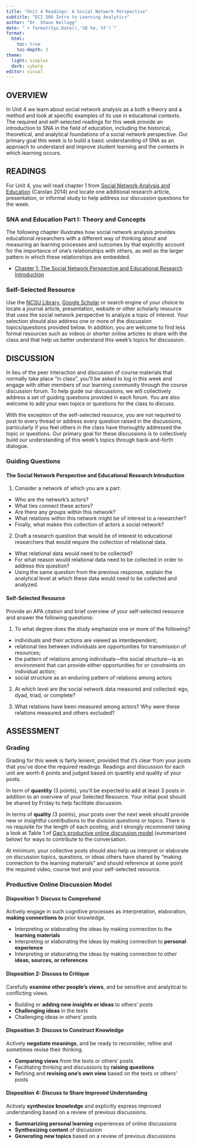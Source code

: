 ```yaml
---
title: "Unit 4 Readings: A Social Network Perspective"
subtitle: "ECI 586 Intro to Learning Analytics"
author: "Dr. Shaun Kellogg"
date: "`r format(Sys.Date(),'%B %e, %Y')`"
format:
  html:
    toc: true
    toc-depth: 3
theme:
  light: simplex
  dark: cyborg
editor: visual
---
```


## OVERVIEW

In Unit 4 we learn about social network analysis as a both a theory and a method and look at specific examples of its use in educational contexts. The required and self-selected readings for this week provide an introduction to SNA in the field of education, including the historical, theoretical, and analytical foundations of a social network perspective. Our primary goal this week is to build a basic understanding of SNA as an approach to understand and improve student learning and the contexts in which learning occurs.

## READINGS

For Unit 4, you will read chapter 1 from [Social Network Analysis and Education](https://catalog.lib.ncsu.edu/catalog/NCSU2803782) (Carolan 2014) and locate one additional research article, presentation, or informal study to help address our discussion questions for the week.

### SNA and Education Part I: Theory and Concepts

The following chapter illustrates how social network analysis provides educational researchers with a different way of thinking about and measuring an learning processes and outcomes by that explicitly account for the importance of one's relationships with others, as well as the larger pattern in which these relationships are embedded.

-   [Chapter 1: The Social Network Perspective and Educational Research Introduction](https://methods-sagepub-com.prox.lib.ncsu.edu/book/social-network-analysis-and-education/n1.xml)

### Self-Selected Resource

Use the [NCSU Library](https://www.lib.ncsu.edu/#articles), [Google Scholar](https://scholar.google.com/) or search engine of your choice to locate a journal article, presentation, website or other scholarly resource that uses the social network perspective to analyze a topic of interest. Your selection should also address one or more of the discussion topics/questions provided below. In addition, you are welcome to find less formal resources such as videos or shorter online articles to share with the class and that help us better understand this week's topics for discussion.

## DISCUSSION

In lieu of the peer interaction and discussion of course materials that normally take place "in class", you'll be asked to log in this week and engage with other members of our learning community through the course discussion forum. To help guide our discussions, we will collectively address a set of guiding questions provided in each forum. You are also welcome to add your own topics or questions for the class to discuss.

With the exception of the self-selected resource, you are not required to post to every thread or address every question raised in the discussions, particularly if you feel others in the class have thoroughly addressed the topic or questions. Our primary goal for these discussions is to collectively build our understanding of this week's topics through back-and-forth dialogue.

### Guiding Questions

#### The Social Network Perspective and Educational Research Introduction

1.  Consider a network of which you are a part.

-   Who are the network's actors?
-   What ties connect these actors?
-   Are there any groups within this network?
-   What relations within this network might be of interest to a researcher?
-   Finally, what makes this collection of actors a social network?

2.  Draft a research question that would be of interest to educational researchers that would require the collection of relational data.

-   What relational data would need to be collected?
-   For what reason would relational data need to be collected in order to address this question?
-   Using the same question from the previous response, explain the analytical level at which these data would need to be collected and analyzed.

#### Self-Selected Resource

Provide an APA citation and brief overview of your self-selected resource and answer the following questions:

1.  To what degree does the study emphasize one or more of the following?

-   individuals and their actions are viewed as interdependent;
-   relational ties between individuals are opportunities for transmission of resources;
-   the pattern of relations among individuals---the social structure---is an environment that can provide either opportunities for or constraints on individual action;
-   social structure as an enduring pattern of relations among actors

2.  At which level are the social network data measured and collected: ego, dyad, triad, or complete?

3.  What relations have been measured among actors? Why were these relations measured and others excluded?

## ASSESSMENT

### Grading

Grading for this week is fairly lenient, provided that it's clear from your posts that you've done the required readings. Readings and discussion for each unit are worth 6 points and judged based on quantity and quality of your posts.

In term of **quantity** (3 points), you'll be expected to add at least 3 posts in addition to an overview of your Selected Resource. Your initial post should be shared by Friday to help facilitate discussion.

In terms of **quality** (3 points), your posts over the next week should provide new or insightful contributions to the division questions or topics. There is no requisite for the length of each posting, and I strongly recommend taking a look at Table 1 of [Gao's productive online discussion model](https://github.com/sbkellogg/eci-586/blob/main/unit-1/lit/Gao-productive-discussion.pdf) (summarized below) for ways to contribute to the conversation.

At minimum, your collective posts should also help us interpret or elaborate on discussion topics, questions, or ideas others have shared by "making connection to the learning materials" and should reference at some point the required video, course text and your self-selected resource.

### Productive Online Discussion Model

#### Disposition 1: Discuss to Comprehend

Actively engage in such cognitive processes as interpretation, elaboration, **making connections to** prior knowledge.

-   Interpreting or elaborating the ideas by making connection to the **learning materials**
-   Interpreting or elaborating the ideas by making connection to **personal experience**
-   Interpreting or elaborating the ideas by making connection to other **ideas, sources, or references**

#### Disposition 2: Discuss to Critique

Carefully **examine other people's views**, and be sensitive and analytical to conflicting views.

-   Building or **adding new insights or ideas** to others' posts
-   **Challenging ideas** in the texts
-   Challenging ideas in others' posts

#### Disposition 3: Discuss to Construct Knowledge

Actively **negotiate meanings**, and be ready to reconsider, refine and sometimes revise their thinking.

-   **Comparing views** from the texts or others' posts
-   Facilitating thinking and discussions by **raising questions**
-   Refining and **revising one's own view** based on the texts or others' posts

#### Disposition 4: Discuss to Share Improved Understanding

Actively **synthesize knowledge** and explicitly express improved understanding based on a review of previous discussions.

-   **Summarizing personal learning** experiences of online discussions
-   **Synthesizing content** of discussion
-   **Generating new topics** based on a review of previous discussions
